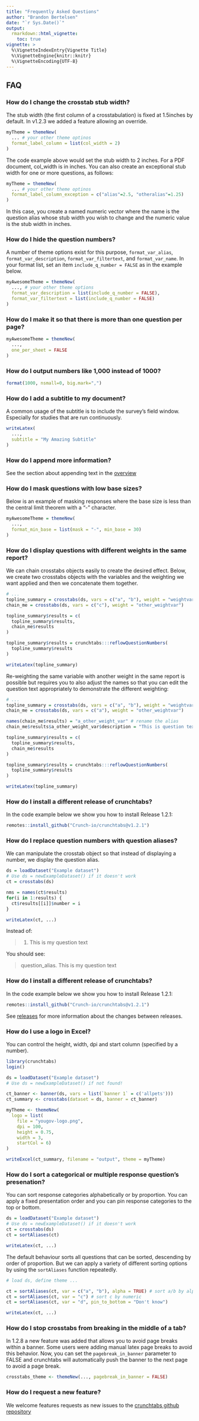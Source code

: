```yaml
---
title: "Frequently Asked Questions"
author: "Brandon Bertelsen"
date: "`r Sys.Date()`"
output: 
  rmarkdown::html_vignette:
    toc: true
vignette: >
  %\VignetteIndexEntry{Vignette Title}
  %\VignetteEngine{knitr::knitr}
  %\VignetteEncoding{UTF-8}
---
```


## FAQ

### How do I change the crosstab stub width?

The stub width (the first column of a crosstabulation) is fixed at 1.5inches by default. In v1.2.3 we added a feature allowing an override. 

```r
myTheme = themeNew(
  ... # your other theme optinos
  format_label_column = list(col_width = 2)
)
```

The code example above would set the stub width to 2 inches. For a PDF document, col_width is in inches. You can also create an exceptional stub width for one or more questions, as follows:

```r
myTheme = themeNew(
  ... # your other theme optinos
  format_label_column_exception = c("alias"=2.5, "otheralias"=1.25)
)
```

In this case, you create a named numeric vector where the name is the question alias whose stub width you wish to change and the numeric value is the stub width in inches. 

### How do I hide the question numbers?

A number of theme options exist for this purpose, `format_var_alias`, `format_var_description`, `format_var_filtertext`, and `format_var_name`. In your format list, set an item `include_q_number = FALSE` as in the example below.

```r
myAwesomeTheme = themeNew(
  ..., # your other theme options
  format_var_description = list(include_q_number = FALSE),
  format_var_filtertext = list(include_q_number = FALSE)
)
```

### How do I make it so that there is more than one question per page?

```r
myAwesomeTheme = themeNew(
  ...,
  one_per_sheet = FALSE
)
```

### How do I output numbers like 1,000 instead of 1000?

```r
format(1000, nsmall=0, big.mark=",")
```

### How do I add a subtitle to my document?

A common usage of the subtitle is to include the survey's field window. Especially for studies that are run continuously.

```r
writeLatex(
  ...,
  subtitle = "My Amazing Subtitle"
)
```

### How do I append more information?

See the section about appending text in the [overview](articles/overview.html#appending-text-pdf-only)

### How do I mask questions with low base sizes?

Below is an example of masking responses where the base size is less than the central limit theorem with a "-" character.

```r
myAwesomeTheme = themeNew(
  ...,
  format_min_base = list(mask = "-", min_base = 30)
)
```

### How do I display questions with different weights in the same report?

We can chain crosstabs objects easily to create the desired effect. Below, we create two crosstabs objects with the variables and the weighting we want applied and then we concatenate them together.

```r
# ...
topline_summary = crosstabs(ds, vars = c("a", "b"), weight = "weightvar")
chain_me = crosstabs(ds, vars = c("c"), weight = "other_weightvar")

topline_summary$results = c(
  topline_summary$results, 
  chain_me$results
)

topline_summary$results = crunchtabs:::reflowQuestionNumbers(
  topline_summary$results
)

writeLatex(topline_summary)
```

Re-weighting the same variable with another weight in the same report is possible but requires you to also adjust the names so that you can edit the question text appropriately to demonstrate the different weighting: 

```r
# ...
topline_summary = crosstabs(ds, vars = c("a", "b"), weight = "weightvar")
chain_me = crosstabs(ds, vars = c("a"), weight = "other_weightvar")

names(chain_me$results) = "a_other_weight_var" # rename the alias
chain_me$results$a_other_weight_var$description = "This is question text (weighted by other_weight_var)"

topline_summary$results = c(
  topline_summary$results, 
  chain_me$results
)

topline_summary$results = crunchtabs:::reflowQuestionNumbers(
  topline_summary$results
)

writeLatex(topline_summary)
```

### How do I install a different release of crunchtabs?

In the code example below we show you how to install Release 1.2.1:

```r
remotes::install_github("Crunch-io/crunchtabs@v1.2.1")
```

### How do I replace question numbers with question aliases?

We can manipulate the crosstab object so that instead of displaying a number, we display the question alias. 

```r
ds = loadDataset("Example dataset")
# Use ds = newExampleDataset() if it doesn't work
ct = crosstabs(ds)

nms = names(ct$results)
for(i in 1:results) {
  ct$results[[i]]$number = i
}

writeLatex(ct, ...)
```

Instead of: 

> 1. This is my question text

You should see: 

> question_alias. This is my question text

### How do I install a different release of crunchtabs?

In the code example below we show you how to install Release 1.2.1:

```r
remotes::install_github("Crunch-io/crunchtabs@v1.2.1")
```

See [releases](https://github.com/Crunch-io/crunchtabs/releases) for more information about the changes between releases.

### How do I use a logo in Excel?

You can control the height, width, dpi and start column (specified by a number). 

```r
library(crunchtabs)
login()

ds = loadDataset("Example dataset")
# Use ds = newExampleDataset() if not found!

ct_banner <- banner(ds, vars = list(`banner 1` = c('allpets')))
ct_summary <- crosstabs(dataset = ds, banner = ct_banner)

myTheme <- themeNew(
  logo = list(
    file = "yougov-logo.png", 
    dpi = 100, 
    height = 0.75, 
    width = 3, 
    startCol = 6)
)

writeExcel(ct_summary, filename = "output", theme = myTheme) 
```

### How do I sort a categorical or multiple response question's presenation?

You can sort response categories alphabetically or by proportion. You can apply a fixed presentation order and you can pin response categories to the top or bottom. 

```r
ds = loadDataset("Example dataset")
# Use ds = newExampleDataset() if it doesn't work
ct = crosstabs(ds)
ct = sortAliases(ct)

writeLatex(ct, ...)
```

The default behaviour sorts all questions that can be sorted, descending by order of proportion. But we can apply a variety of different sorting options by using the `sortAliases` function repeatedly. 

```r
# load ds, define theme ...

ct = sortAliases(ct, var = c("a", "b"), alpha = TRUE) # sort a/b by alpha
ct = sortAliases(ct, var = "c") # sort c by numeric
ct = sortAliases(ct, var = "d", pin_to_bottom = "Don't know")

writeLatex(ct, ...)
```

### How do I stop crosstabs from breaking in the middle of a tab?

In 1.2.8 a new feature was added that allows you to avoid page breaks within a banner. Some users were adding manual latex page breaks to avoid this behavior. Now, you can set the `pagebreak_in_banner` parameter to FALSE and crunchtabs will automatically push the banner to the next page to avoid a page break. 

```r
crosstabs_theme <- themeNew(..., pagebreak_in_banner = FALSE)
```


### How do I request a new feature? 

We welcome features requests as new issues to the [crunchtabs github repository](https://github.com/Crunch-io/crunchtabs/issues)
